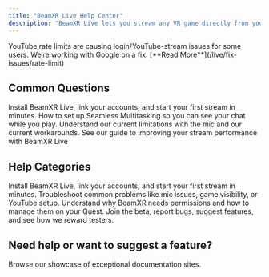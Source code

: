```yaml
---
title: "BeamXR Live Help Center"
description: "BeamXR Live lets you stream any VR game directly from your Meta Quest — no dev integration needed. Easily go live to socials with just a few taps."
---
```


<Danger>
  YouTube rate limits are causing login/YouTube-stream issues for some users. We’re working with Google on a fix. [**Read More**](/live/fix-issues/rate-limit)
</Danger>

## Common Questions

<Columns cols={2}>
  <Card title="How do I go live?" icon="head-side-goggles" href="/live/getting-started/how-to-install">
    Install BeamXR Live, link your accounts, and start your first stream in minutes.
  </Card>
  <Card title="How do I see my chat?" icon="message" href="/live/getting-started/how-to-install#7-seamless-multitasking-see-chat-in-game">
    How to set up Seamless Multitasking so you can see your chat while you play.
  </Card>
  <Card title="I'm having mic issues" icon="lock" href="/live/fix-issues/known-issues">
    Understand our current limitations with the mic and our current workarounds.
  </Card>
  <Card title="My stream / game is lagging" icon="turtle" href="live/fix-issues/performance-issues">
    See our guide to improving your stream performance with BeamXR Live
  </Card>
</Columns>

## Help Categories

<Columns cols={2}>
  <Card title="Getting Started" icon="head-side-goggles" href="/live/getting-started/how-to-install">
    Install BeamXR Live, link your accounts, and start your first stream in minutes.
  </Card>
  <Card title="Streaming Issues" icon="triangle-exclamation" href="live/fix-issues/known-issues">
    Troubleshoot common problems like mic issues, game visibility, or YouTube setup.
  </Card>
  <Card title="Headset Permissions" icon="lock" href="/live/permissions/why-we-need-permissions">
    Understand why BeamXR needs permissions and how to manage them on your Quest.
  </Card>
  <Card title="Beta Testing & Feedback" icon="flask" href="live/beta/join-beta">
    Join the beta, report bugs, suggest features, and see how we reward testers.
  </Card>
</Columns>

## Need help or want to suggest a feature?

<Card title="Join our Discord" icon="discord" horizontal href="https://discord.gg/beamxr">
  Browse our showcase of exceptional documentation sites.
</Card>